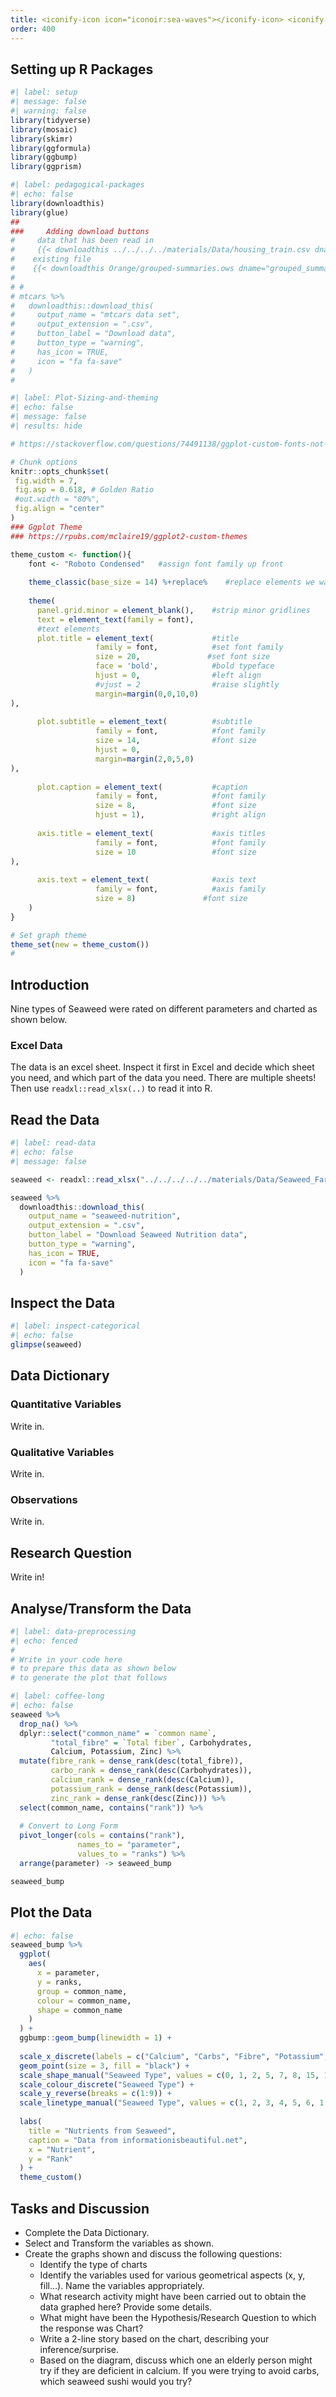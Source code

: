 ```yaml
---
title: <iconify-icon icon="iconoir:sea-waves"></iconify-icon> <iconify-icon icon="mdi:weed"></iconify-icon>  Antarctic Sea ice
order: 400
---
```


## Setting up R Packages

```r
#| label: setup
#| message: false
#| warning: false
library(tidyverse)
library(mosaic)
library(skimr)
library(ggformula)
library(ggbump)
library(ggprism)
```


```r
#| label: pedagogical-packages
#| echo: false
library(downloadthis)
library(glue)
##
###     Adding download buttons
#     data that has been read in
#     {{< downloadthis ../../../../materials/Data/housing_train.csv dname="house_prices" label="Download the House Prices Dataset" icon="database-fill-down" type="info" >}}
#    existing file
#    {{< downloadthis Orange/grouped-summaries.ows dname="grouped_summaries" label="Download the Orange Workflow" icon="database-fill-down" type="info" >}} 
#    
# # 
# mtcars %>%
#   downloadthis::download_this(
#     output_name = "mtcars data set",
#     output_extension = ".csv",
#     button_label = "Download data",
#     button_type = "warning",
#     has_icon = TRUE,
#     icon = "fa fa-save"
#   )
#   
```

```r
#| label: Plot-Sizing-and-theming
#| echo: false
#| message: false
#| results: hide

# https://stackoverflow.com/questions/74491138/ggplot-custom-fonts-not-working-in-quarto

# Chunk options
knitr::opts_chunk$set(
 fig.width = 7,
 fig.asp = 0.618, # Golden Ratio
 #out.width = "80%",
 fig.align = "center"
)
### Ggplot Theme
### https://rpubs.com/mclaire19/ggplot2-custom-themes

theme_custom <- function(){ 
    font <- "Roboto Condensed"   #assign font family up front
    
    theme_classic(base_size = 14) %+replace%    #replace elements we want to change
    
    theme(
      panel.grid.minor = element_blank(),    #strip minor gridlines
      text = element_text(family = font),
      #text elements
      plot.title = element_text(             #title
                   family = font,            #set font family
                   size = 20,               #set font size
                   face = 'bold',            #bold typeface
                   hjust = 0,                #left align
                   #vjust = 2                #raise slightly
                   margin=margin(0,0,10,0)
),               
      
      plot.subtitle = element_text(          #subtitle
                   family = font,            #font family
                   size = 14,                #font size
                   hjust = 0,
                   margin=margin(2,0,5,0)
),               
      
      plot.caption = element_text(           #caption
                   family = font,            #font family
                   size = 8,                 #font size
                   hjust = 1),               #right align
      
      axis.title = element_text(             #axis titles
                   family = font,            #font family
                   size = 10                 #font size
),
      
      axis.text = element_text(              #axis text
                   family = font,            #axis family
                   size = 8)               #font size
    )
}

# Set graph theme
theme_set(new = theme_custom())
#
```

## Introduction

Nine types of Seaweed were rated on different parameters and charted as shown below. 

::: callout-note
### Excel Data
The data is an excel sheet. Inspect it first in Excel and  decide which sheet you need, and which part of the data you need. There are multiple sheets!
Then use `readxl::read_xlsx(..)` to read it into R.
:::

## Read the Data

```r
#| label: read-data
#| echo: false
#| message: false

seaweed <- readxl::read_xlsx("../../../../../materials/Data/Seaweed_Farming_Marine_Permaculture.xls", sheet = "seaweed nutrition", range = "A3:R13")

seaweed %>%
  downloadthis::download_this(
    output_name = "seaweed-nutrition",
    output_extension = ".csv",
    button_label = "Download Seaweed Nutrition data",
    button_type = "warning",
    has_icon = TRUE,
    icon = "fa fa-save"
  )
```

## Inspect the Data

```r
#| label: inspect-categorical
#| echo: false
glimpse(seaweed)

```


## Data Dictionary
::: callout-note
### Quantitative Variables
Write in.

:::

::: callout-note
### Qualitative Variables
Write in.

:::

::: callout-note
### Observations
Write in.

:::

## Research Question
::: callout-note
Write in!
:::

## Analyse/Transform the Data

```r
#| label: data-preprocessing
#| echo: fenced
#
# Write in your code here 
# to prepare this data as shown below  
# to generate the plot that follows

```

```r
#| label: coffee-long
#| echo: false
seaweed %>% 
  drop_na() %>% 
  dplyr::select("common_name" = `common name`, 
         "total_fibre" = `Total fiber`, Carbohydrates, 
         Calcium, Potassium, Zinc) %>% 
  mutate(fibre_rank = dense_rank(desc(total_fibre)),
         carbo_rank = dense_rank(desc(Carbohydrates)),
         calcium_rank = dense_rank(desc(Calcium)),
         potassium_rank = dense_rank(desc(Potassium)),
         zinc_rank = dense_rank(desc(Zinc))) %>% 
  select(common_name, contains("rank")) %>% 
  
  # Convert to Long Form
  pivot_longer(cols = contains("rank"), 
               names_to = "parameter", 
               values_to = "ranks") %>% 
  arrange(parameter) -> seaweed_bump

seaweed_bump

```


## Plot the Data
```r
#| echo: false
seaweed_bump %>%
  ggplot(
    aes(
      x = parameter,
      y = ranks,
      group = common_name,
      colour = common_name,
      shape = common_name
    )
  ) +
  ggbump::geom_bump(linewidth = 1) +
  
  scale_x_discrete(labels = c("Calcium", "Carbs", "Fibre", "Potassium", "Zinc"), guide = "prism_bracket") +
  geom_point(size = 3, fill = "black") +
  scale_shape_manual("Seaweed Type", values = c(0, 1, 2, 5, 7, 8, 15, 16, 18)) +
  scale_colour_discrete("Seaweed Type") +
  scale_y_reverse(breaks = c(1:9)) +
  scale_linetype_manual("Seaweed Type", values = c(1, 2, 3, 4, 5, 6, 1, 2, 3)) +
  
  labs(
    title = "Nutrients from Seaweed",
    caption = "Data from informationisbeautiful.net",
    x = "Nutrient",
    y = "Rank"
  ) +
  theme_custom()

```

## Tasks and Discussion

- Complete the Data Dictionary.
- Select and Transform the variables as shown.
- Create the graphs shown and discuss the following questions:
  -   Identify the type of charts
  -   Identify the variables used for various geometrical aspects (x, y,
    fill...). Name the variables appropriately.
  -   What research activity might have been carried out to obtain the data graphed here? Provide some details.
  -   What might have been the Hypothesis/Research Question to which the response was Chart?
  - Write a 2-line story based on the chart, describing your inference/surprise.
  - Based on the diagram, discuss which one an elderly person might try if they are deficient in calcium. If you were trying to avoid carbs, which seaweed sushi would you try?

    

